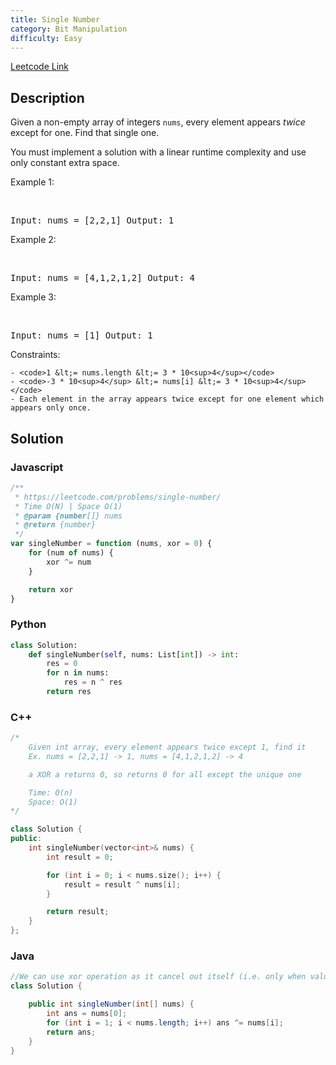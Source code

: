 ```yaml
---
title: Single Number
category: Bit Manipulation
difficulty: Easy
---
```


<Callout>

[Leetcode Link](https://leetcode.com/problems/single-number)

</Callout>

## Description

Given a non-empty array of integers <code>nums</code>, every element appears _twice_ except for one. Find that single one.

You must implement a solution with a linear runtime complexity and use only constant extra space.

Example 1:

<br />
<pre className="overflow-x-auto">Input: nums = [2,2,1] Output: 1</pre>

Example 2:

<br />
<pre className="overflow-x-auto">Input: nums = [4,1,2,1,2] Output: 4</pre>

Example
3:

<br />
<pre className="overflow-x-auto">Input: nums = [1] Output: 1</pre>
Constraints:

    - <code>1 &lt;= nums.length &lt;= 3 * 10<sup>4</sup></code>
    - <code>-3 * 10<sup>4</sup> &lt;= nums[i] &lt;= 3 * 10<sup>4</sup></code>
    - Each element in the array appears twice except for one element which appears only once.

## Solution

### Javascript

```javascript
/**
 * https://leetcode.com/problems/single-number/
 * Time O(N) | Space O(1)
 * @param {number[]} nums
 * @return {number}
 */
var singleNumber = function (nums, xor = 0) {
	for (num of nums) {
		xor ^= num
	}

	return xor
}
```

### Python

```python
class Solution:
    def singleNumber(self, nums: List[int]) -> int:
        res = 0
        for n in nums:
            res = n ^ res
        return res

```

### C++

```cpp
/*
    Given int array, every element appears twice except 1, find it
    Ex. nums = [2,2,1] -> 1, nums = [4,1,2,1,2] -> 4

    a XOR a returns 0, so returns 0 for all except the unique one

    Time: O(n)
    Space: O(1)
*/

class Solution {
public:
    int singleNumber(vector<int>& nums) {
        int result = 0;

        for (int i = 0; i < nums.size(); i++) {
            result = result ^ nums[i];
        }

        return result;
    }
};

```

### Java

```java
//We can use xor operation as it cancel out itself (i.e. only when values are different in binary representation then give output). See how xor operation works if confused.
class Solution {

    public int singleNumber(int[] nums) {
        int ans = nums[0];
        for (int i = 1; i < nums.length; i++) ans ^= nums[i];
        return ans;
    }
}

```
